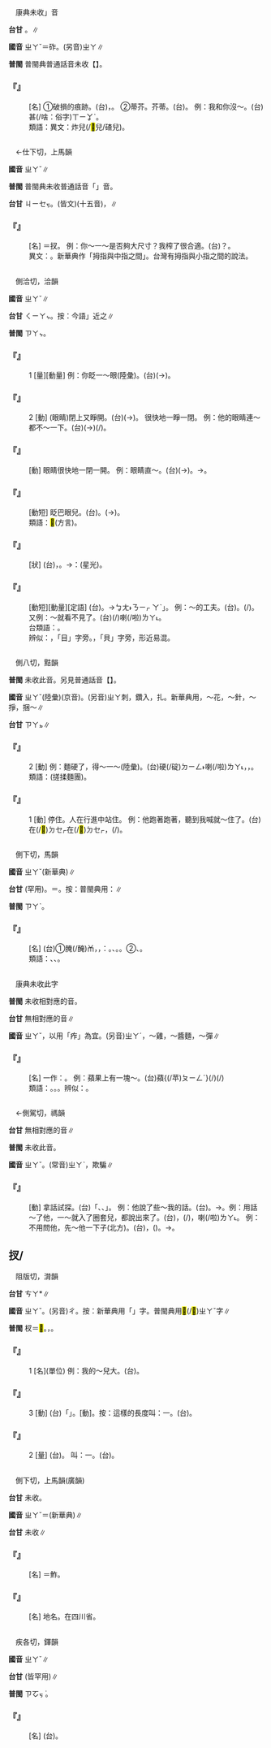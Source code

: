 
=={{ruby|渣|ㄓㄚˇ}}==

　康典未收{{ruby|「|ㄓㄚˇ}}」音

'''台甘''' {{ruby|(文)|ㄗㄚ}}。{{ruby|(語)|ㄗㆤ}}∥

'''國音''' <rt>ㄓㄚˇ</rt>＝砟。(另音)<rt>ㄓㄚ</rt>∥

'''普閩''' 普閩典普通話音未收【{{ruby|渣|ㄓㄚˇ}}】。

    

==='''『{{ruby|渣|ㄓㄚˇ}}{{ruby|兒|ㄦ}}』'''===
: [名] ①破損的痕跡。(台){{ruby|跡|ㄐㄧㄚㆷ}}{{ruby|/|ㄌㄧㄚㆷ}}，{{ruby|<mark>&#xffae4;</mark>|ㄎㄧˊ}}。 ②蒂芥。芥蒂。(台){{ruby|交|ㄍㄠ}}{{ruby|含|ㄎㆩˊ}}。 例：我和你沒～。(台){{ruby|我|ㆣㄨㄚˋ}}{{ruby|合|ㄍㄚㆴ}}{{ruby|汝|ㄌㄧˋ}}{{ruby|無|ㆠㄜˊ}}甚(/啥：俗字)<rt>ㄒㄧㆩˋ</rt>{{ruby|/|ㄒㄧㄚˋ}}{{ruby|/|ㄙㆩˋ}}{{ruby|乜|ㄇㄧㆷ}}{{ruby|交|ㄍㄠ}}{{ruby|含|ㄎㆩˊ}}。
:類語：異文：炸兒(/<mark>&#xf907a;</mark>兒/碴兒)。
:
    

=={{ruby|柞|ㄓㄚˇ}}==

　←仕下切，上馬韻{{ruby|＝|ㄓㄚˋ}}

'''國音''' <rt>ㄓㄚˇ</rt>∥

'''普閩''' 普閩典未收普通話音「{{ruby|柞|ㄓㄚˇ}}」音。

'''台甘''' <rt>ㄐㄧㆤㆶ</rt>{{ruby|。|ㄐㄧㆤㆶ ͘}}{{ruby|。|ㄗㆦㆶ ͘}}。(皆文){{ruby|。|ㄗㆤ˪}}(十五音)，{{ruby|壓|ㄉㆤㆷ}}{{ruby|酒|ㄐㄧㄨˋ}}∥

    

==='''『{{ruby|柞|ㄓㄚˇ}}』'''===
: [名] ＝扠。 例：你～一～是否夠大尺寸？我榨了很合適。(台){{ruby|汝|ㄌㄧˋ}}{{ruby|掠|ㄌㄧㄚㆷ ͘}}{{ruby|看|ㄎㄨㆩ˪}}{{ruby|有|ㄨ˫}}{{ruby|夠|ㄍㄠ˪}}{{ruby|尺|ㄑㄧㄜㆷ}}{{ruby|寸|ㄘㄨㄣ˪}}{{ruby|無|ㆠㄜˊ}}？{{ruby|我|ㆣㄨㄚˋ}}{{ruby|掠|ㄌㄧㄚㆷ ͘}}{{ruby|了|ㄌㄧㄠˋ}}{{ruby|拄|ㄉㄨˋ}}{{ruby|仔|ㄚ}}{{ruby|好|ㄏㄜˋ}}。
:異文：{{ruby|搾|ㄓㄚˇ}}。新華典作「拇指與中指之間」。台灣有拇指與小指之間的說法。
:
    

=={{ruby|眨|ㄓㄚˇ}}==

　側洽切，洽韻

'''國音''' <rt>ㄓㄚˇ</rt>∥

'''台甘''' <rt>ㄑㄧㄚㆴ</rt>。按：今語{{ruby|「|ㄐㄧㄚㆴ}}{{ruby|、|ㄘㄚㆴ}}」近之∥

'''普閩''' <rt>ㄗㄚㆴ</rt>。

    

==='''『{{ruby|眨|ㄓㄚˇ}}』'''===
:1  [量][動量] 例：你眨一～眼(陸彙)。(台){{ruby|汝|ㄌㄧˋ}}{{ruby|目|ㆠㄚㆶ ͘}}{{ruby|珠|ㄗㄨ}}(→{{ruby|睭|ㄐㄧㄨ}}){{ruby|<mark>&#xffae8;</mark>|ㄋㄧㆷ}}{{ruby|看|ㄎㄨㆩ˪}}{{ruby|覓|ㄇㄞ˫}}{{ruby|/|ㆠㄞ˫}}{{ruby|咧|ㄌㆤ˪}}。
    

==='''『{{ruby|眨|ㄓㄚˇ}}』'''===
:2  [動] (眼睛)閉上又睜開。(台){{ruby|目|ㆠㄚㆶ ͘}}{{ruby|珠|ㄗㄨ}}(→{{ruby|睭|ㄐㄧㄨ}}){{ruby|<mark>&#xf9af6;</mark>|ㄐㄧㄚㆴ}}{{ruby|一|ㄐㄧㆵ ͘}}{{ruby|下|·ㆤ˫}}{{ruby|又|ㄧㄨ˫}}{{ruby|<mark>&#xffa56;</mark>|ㄍㄧㆬ}}{{ruby|起|·ㄎㄧˋ}}{{ruby|來|·ㄌㄞˊ}}。 很快地一睜一閉。 例：他的眼睛連～都不～一下。(台){{ruby|伊|ㄧ}}{{ruby|目|ㆠㄚㆶ ͘}}{{ruby|珠|ㄗㄨ}}(→{{ruby|睭|ㄐㄧㄨ}}){{ruby|連|ㄌㄧㄢˊ}}{{ruby|<mark>&#xffae8;</mark>|ㄋㄧㆷ}}{{ruby|一|ㄐㄧㆵ ͘}}{{ruby|下|ㆤ˫}}{{ruby|→|ㆤ}}{{ruby|著|ㄉㄧㄜㆷ}}(/{{ruby|都|ㄉㄜ˫}}){{ruby|<mark>&#xffa45;</mark>|ㆠㆤ˫}}{{ruby|/|ㆠㄨㆤ˫}}。
    

==='''『{{ruby|眨|ㄓㄚˇ}}{{ruby|巴|·ㄅㄚ}}』'''===
: [動] 眼睛很快地一閉一開。 例：眼睛直～。(台){{ruby|目|ㆠㄚㆶ ͘}}{{ruby|珠|ㄗㄨ}}(→{{ruby|睭|ㄐㄧㄨ}}){{ruby|一|ㄐㄧㆵ ͘}}{{ruby|直|ㄉㄧㆵ ͘}}{{ruby|<mark>&#xffae8;</mark>|ㄋㄧㆷ}}。→{{ruby|眨|ㄘㄚㆴ}}{{ruby|眨|ㄘㄚㆴ}}{{ruby|<mark>&#xffae8;</mark>|ㄋㄧㆷ}}。
    

==='''『{{ruby|眨|ㄓㄚˇ}}{{ruby|眼|ㄧㄢˇ}}』'''===
: [動短] 眨巴眼兒。(台){{ruby|<mark>&#xffae8;</mark>|ㄋㄧㆷ}}{{ruby|目|ㆠㄚㆶ ͘}}。{{ruby|<mark>&#xffae8;</mark>|ㄋㄧㆷ}}{{ruby|目|ㆠㄚㆶ ͘}}{{ruby|珠|ㄗㄨ}}(→{{ruby|睭|ㄐㄧㄨ}})。
:類語：<mark>&#xffe74;</mark>(方言)。
:
    

==='''『{{ruby|眨|ㄓㄚˇ}}{{ruby|啊|ㄧㄚ}}{{ruby|眨|ㄓㄚˇ}}{{ruby|地|ㄉㄜ}}』'''===
: [狀] (台){{ruby|<mark>&#xffae8;</mark>|ㄋㄧㆷ}}{{ruby|一|ㄐㄧㆵ ͘}}{{ruby|下|·ㆤ˫}}，{{ruby|<mark>&#xffae8;</mark>|ㄋㄧㆷ}}{{ruby|一|ㄐㄧㆵ ͘}}{{ruby|下|·ㆤ˫}}。→{{ruby|比|ㄅㄧˋ}}{{ruby|喻|ㆡㄨ˫}}{{ruby|/|ㄌㄨ˫}}：(星光){{ruby|熄|ㄒㄧㆷ}}{{ruby|一|ㄐㄧㆵ ͘}}{{ruby|下|·ㆤ˫}}{{ruby|熄|ㄒㄧㆷ}}{{ruby|一|ㄐㄧㆵ ͘}}{{ruby|下|·ㆤ˫}}。
    

==='''『{{ruby|一|ㄧˋ}}{{ruby|眨|ㄓㄚˇ}}{{ruby|眼|ㄧㄢˇ}}{{ruby|兒|ㄦ}}』'''===
: [動短][動量][定語] (台){{ruby|一|ㄐㄧㆵ ͘}}{{ruby|目|ㆠㄚㆶ ͘}}{{ruby|<mark>&#xffae8;</mark>|ㄋㄧㆷ}}{{ruby|仔|ㄚ}}。→{{ruby|「|ㄐㄧㆵ ͘}}<rt>ㆠㄤ˫</rt><rt>ㄋㄧㆷ ͘</rt><rt>ㄚˋ</rt>」。 例：～的工夫。(台){{ruby|一|ㄐㄧㆵ ͘}}{{ruby|目|ㆠㄚㆶ ͘}}{{ruby|<mark>&#xffae8;</mark>|ㄋㄧㆷ}}{{ruby|仔|ㄚ}}{{ruby|久|ㄍㄨˋ}}。{{ruby|一|ㄐㄧㆵ ͘}}{{ruby|目|ㆠㄚㆶ ͘}}{{ruby|<mark>&#xffae8;</mark>|ㄋㄧㆷ}}{{ruby|仔|ㄚ}}{{ruby|丌|ㆤ}}{{ruby|時|ㄒㄧˊ}}{{ruby|間|ㄍㄢ}}(/{{ruby|中|ㄉㄧㆲ}}{{ruby|間|ㄍㄢ}})。 又例：～就看不見了。(台){{ruby|目|ㆠㄚㆶ ͘}}{{ruby|一|ㄐㄧㆵ ͘}}{{ruby|<mark>&#xffae8;</mark>|ㄋㄧㆷ}}{{ruby|著|ㄉㄧㄜㆷ}}(/{{ruby|都|ㄉㄜ˫}}){{ruby|無|ㆠㄜˊ}}{{ruby|看|ㄎㄨㆩ˪}}{{ruby|見|ㄍㆪ˪}}喇(/啦)<rt>ㄌㄚ˪</rt>。
:台類語：{{ruby|目|ㆠㄚㆶ ͘}}{{ruby|一|ㄐㄧㆵ ͘}}{{ruby|<mark>&#xffae8;</mark>|ㄋㄧㆷ}}{{ruby|仔|ㄚ}}。
:
:辨似：{{ruby|眨|ㄓㄚˇ}}，「目」字旁。{{ruby|貶|ㄅㄧㄢˇ}}，「貝」字旁，形近易混。
:
    

=={{ruby|扎|ㄓㄚˇ}}==

　側八切，黠韻

'''普閩''' 未收此音。另見普通話音【{{ruby|扎|ㄓㄚ}}{{ruby|/|ㄓㄚˊ}}{{ruby|/|ㄗㄚ}}】。

'''國音''' <rt>ㄓㄚˇ</rt>(陸彙)(京音)。(另音)<rt>ㄓㄚ</rt>刺，鑽入{{ruby|。|ㄓㄚˊ}}，扎{{ruby|掙|·ㄓㄥ}}。新華典用{{ruby|：|ㄓㄚ}}，～花，～針{{ruby|。|ㄓㄚˊ}}，～掙{{ruby|。|ㄗㄚ}}，捆～∥

'''台甘''' <rt>ㄗㄚㆵ</rt>∥

    

==='''『{{ruby|扎|ㄓㄚˇ}}』'''===
:2  [動] 例：麵硬了，得～一～(陸彙)。(台){{ruby|麵|ㄇㄧ˫}}{{ruby|團|ㄊㄨㄢˊ}}硬(/碇)<rt>ㄉㄧㄥ˫</rt>{{ruby|去|ㄎㄧ˪}}喇(/啦)<rt>ㄌㄚ˪</rt>，{{ruby|用|ㄧㆲ˫}}{{ruby|<mark>&#xffcc6;</mark>|ㄉㆰˊ}}{{ruby|布|ㄅㆦ˪}}{{ruby|濕|ㄑㄧㆴ}}{{ruby|濕|ㄑㄧㆴ}}{{ruby|咧|ㄌㆤ˪}}，{{ruby|濕|ㄑㄧㆴ}}{{ruby|付|ㄏㆦ˫}}{{ruby|伊|ㄧ}}{{ruby|軟|ㄋㆭˋ}}。
:類語：{{ruby|<mark>&#xffe78;</mark>|ㄓㄚˇ}}(搓揉麵團)。
:
    

==='''『{{ruby|扎|ㄓㄚˇ}}』'''===
:1  [動] 停住。人在行進中站住。 例：他跑著跑著，聽到我喊就～住了。(台){{ruby|伊|ㄧ}}在(/<mark>&#xf9549;</mark>)<rt>ㄉㆤㆷ</rt>{{ruby|走|ㄗㄠˋ}}{{ruby|聽|ㄊㄧㆩ}}{{ruby|著|ㄉㄧㄜㆷ ͘}}{{ruby|我|ㆣㄨㄚˋ}}在(/<mark>&#xf9549;</mark>)<rt>ㄉㆤㆷ</rt>{{ruby|叫|ㄍㄧㄜ˪}}，{{ruby|緊|ㄍㄧㄣˋ}}{{ruby|停|ㄊㄧㄥˊ}}{{ruby|站|ㄉㄧㆰ˫}}(/{{ruby|停|ㄊㄧㄥˊ}}{{ruby|骹|ㄎㄚ}})。
    

=={{ruby|鮓|ㄓㄚˇ}}==

　側下切，馬韻

'''國音''' <rt>ㄓㄚˇ</rt>(新華典)∥

'''台甘''' {{ruby|(文)|ㄗㄚ˪}}{{ruby|/|ㄗㄚ˫}}(罕用)。{{ruby|(語)|ㄊㆤ˫}}＝{{ruby|蚱|ㄊㆤ˫}}。按：普閩典用：{{ruby|<mark>&#xf9048;</mark>|ㄊㆤ˫}}∥

'''普閩''' <rt>ㄗㄚˋ</rt>。

    

==='''『{{ruby|鮓|ㄓㄚˇ}}』'''===
: [名] (台)①{{ruby|古|ㄍㆦˋ}}{{ruby|早|ㄗㄚˋ}}{{ruby|人|ㄌㄤˊ}}{{ruby|將|ㄐㄧㆲ}}{{ruby|魚|ㄏㄧˊ}}{{ruby|/|ㄏㄨˊ}}{{ruby|用|ㄧㆲ˫}}{{ruby|鹽|ㄧㆰˊ}}{{ruby|合|ㄍㄚㆴ}}{{ruby|紅|ㄤˊ}}{{ruby|<mark>&#xf924f;</mark>|ㄎㄚㆶ}}腌(/醃)<rt>ㆰ</rt>{{ruby|丌|ㆤ}}{{ruby|魚|ㄏㄧˊ}}{{ruby|/|ㄏㄨˊ}}，{{ruby|貯|ㄉㄨㆤˋ}}{{ruby|/|ㄉㆤˋ}}{{ruby|蓄|ㄊㆦㆶ}}{{ruby|起|·ㄎㄧˋ}}{{ruby|來|·ㄌㄞˊ}}，{{ruby|叫|ㄍㄧㄜ˪}}{{ruby|作|ㄗㄜ˪}}：{{ruby|鮓|ㄊㆤ˫}}。{{ruby|像|ㄑㄧㆫ˫}}{{ruby|/|ㄑㄧㆧ˫}}{{ruby|現|ㄏㄧㄢ˫}}{{ruby|在|ㄗㄞ˫}}{{ruby|丌|ㆤ}}{{ruby|醃|ㆰ}}{{ruby|魚|ㄏㄧˊ}}{{ruby|/|ㄏㄨˊ}}、{{ruby|糟|ㄗㄠ}}{{ruby|魚|ㄏㄧˊ}}{{ruby|/|ㄏㄨˊ}}。{{ruby|豉|ㄒㆪ˫}}{{ruby|紅|ㄤˊ}}{{ruby|<mark>&#xf924f;</mark>|ㄎㄚㆶ}}{{ruby|合|ㄍㄚㆴ}}{{ruby|鹽|ㄧㆰˊ}}{{ruby|丌|ㆤ}}{{ruby|魚|ㄏㄧˊ}}{{ruby|/|ㄏㄨˊ}}。②{{ruby|用|ㄧㄥ˫}}{{ruby|/|ㄧㆲ˫}}{{ruby|米|ㆠㄧˋ}}{{ruby|粉|ㄏㄨㄣˋ}}{{ruby|麵|ㄇㄧ˫}}{{ruby|粉|ㄏㄨㄣˋ}}{{ruby|加|ㄍㄚ}}{{ruby|鹽|ㄧㆰˊ}}{{ruby|合|ㄍㄚㆴ}}{{ruby|其|ㄍㄧˊ}}{{ruby|他|ㄊㄚ}}{{ruby|丌|ㆤ}}{{ruby|佐|ㄗㄜ˪}}{{ruby|料|ㄌㄧㄠ˫}}{{ruby|攪|ㄍㄧㄠˋ}}{{ruby|拌|ㄅㄨㄢ˫}}{{ruby|做|ㄗㄨㆤ˪}}{{ruby|/|ㄗㄜ˪}}{{ruby|成|ㄒㄧㄥˊ}}{{ruby|丌|ㆤ}}{{ruby|肉|ㆠㄚㆷ}}{{ruby|類|ㄌㄨㄧ˫}}、{{ruby|菜|ㄘㄞ˪}}{{ruby|蔬|ㄙㆤ}}。
:類語：{{ruby|鮿|ㄓㄜˊ}}、{{ruby|醃|ㄧㄢ}}、{{ruby|葅|ㄐㄩ}}。
:
    

=={{ruby|炸|ㄓㄚˇ}}==

　康典未收此字

'''普閩''' 未收相對應的音。

'''台甘''' 無相對應的音∥

'''國音''' <rt>ㄓㄚˇ</rt>，以用「痄」為宜。(另音)<rt>ㄓㄚˊ</rt>，～雞，～醬麵{{ruby|。|ㄓㄚˋ}}，～彈∥

    

==='''『{{ruby|炸|ㄓㄚˇ}}{{ruby|兒|ㄦ}}』'''===
: [名] 一作：{{ruby|<mark>&#xf907a;</mark>|ㄓㄞˇ}}。 例：蘋果上有一塊～。(台)蘋{(/苹)<rt>ㄆㄧㄥˊ</rt>{{ruby|→|ㄆㆲˊ}}{{ruby|→|ㄆㆲ˫}}}{{ruby|果|ㄍㄜˋ}}{{ruby|有|ㄨ˫}}{{ruby|釘|ㄉㄧㄥ˪}}{{ruby|點|ㄉㄧㆰˋ}}(/{{ruby|頓|ㄉㆭ˪}}{{ruby|點|ㄉㄧㆰˋ}})(/{{ruby|<mark>&#xffae4;</mark>|ㄎㄧˊ}})
:類語：{{ruby|炸|ㄓㄚˇ}}。{{ruby|<mark>&#xf907a;</mark>|ㄓㄞˇ}}。{{ruby|渣|ㄓㄚˇ}}。辨似：{{ruby|砟|ㄓㄚˇ}}。
:
    

=={{ruby|詐|ㄓㄚˇ}}==

　←側駕切，禡韻

'''台甘''' 無相對應的音∥

'''普閩''' 未收此音。

'''國音''' <rt>ㄓㄚˇ</rt>。(常音)<rt>ㄓㄚˋ</rt>，欺騙∥

    

==='''『{{ruby|詐|ㄓㄚˇ}}』'''===
: [動] 拿話試探。(台){{ruby|用|ㄧㄥ˫}}{{ruby|/|ㄧㆲ˫}}{{ruby|話|ㄨㆤ˫}}{{ruby|去|ㄎㄧ˪}}「{{ruby|設|ㄒㄧㄚㆵ}}、{{ruby|套|ㄊㄜ˪}}、{{ruby|<mark>&#xf9ac4;</mark>|ㄌㄠˋ}}{{ruby|/|ㄌㄠ˪}}」。 例：他說了些～我的話。(台){{ruby|伊|ㄧ}}{{ruby|講|ㄍㆲˋ}}{{ruby|→|ㄍㆲ}}{{ruby|一|ㄐㄧㆵ ͘}}{{ruby|寡|ㄍㄨㄚˋ}}{{ruby|話|ㄨㆤ˫}}{{ruby|<mark>&#xffa49;</mark>|ㆠㆤㆷ}}{{ruby|/|ㆠㄨㆤㆷ}}{{ruby|來|ㄌㄞˊ}}{{ruby|<mark>&#xf9ac4;</mark>|ㄌㄠ˪}}{{ruby|我|ㆣㄨㄚˋ}}。→{{ruby|<mark>&#xffa49;</mark>|ㆠㆤㆷ}}{{ruby|/|ㆠㄨㆤㆷ}}{{ruby|設|ㄒㄧㄚㆵ}}{{ruby|我|ㆣㄨㄚˋ}}{{ruby|丌|ㆤ}}{{ruby|話|ㄨㆤ˫}}。例：用話～了他，一～就入了圈套兒，都說出來了。(台){{ruby|用|ㄧㄥ˫}}{{ruby|/|ㄧㆲ˫}}{{ruby|話|ㄨㆤ˫}}{{ruby|<mark>&#xf9ac4;</mark>|ㄌㄠˋ}}{{ruby|伊|·ㄧ}}，{{ruby|一|ㄐㄧㆵ ͘}}{{ruby|<mark>&#xf9ac4;</mark>|ㄌㄠˋ}}{{ruby|著|ㄉㄧㄜㆷ}}(/{{ruby|都|ㄉㄜ˫}}){{ruby|<mark>&#xffef5;</mark>|ㄌㄧㄨ˪}}{{ruby|著|ㄉㄧㄜㆷ ͘}}，{{ruby|攏|ㄌㆲˋ}}{{ruby|講|ㄍㆲˋ}}{{ruby|→|ㄍㆲ}}{{ruby|講|ㄍㆲˋ}}{{ruby|出|ㄘㄨㆵ}}{{ruby|來|·ㄌㄞˊ}}喇(/啦)<rt>ㄌㄚ˪</rt>。 例：不用問他，先～他一下子(北方)。(台){{ruby|免|ㆠㄧㄢˋ}}{{ruby|去|ㄎㄧ˪}}{{ruby|問|ㄇㆭ˫}}{{ruby|伊|·ㄧ}}，{{ruby|先|ㄒㄧㄥ}}({{ruby|探|ㄊㆰ˪}}{{ruby|伊|ㄧ}}{{ruby|丌|ㆤ}}{{ruby|口|ㄎㄠˋ}}{{ruby|氣|ㄎㄧ˪}}){{ruby|術|ㄙㄨㆵ ͘}}{{ruby|伊|ㄧ}}{{ruby|一|ㄐㄧㆵ ͘}}{{ruby|下|·ㆤ˫}}。→{{ruby|先|ㄒㄧㄥ}}{{ruby|加|ㄍㄚ}}{{ruby|訹|ㄙㄨㆵ ͘}}{{ruby|看|ㄎㄨㆩ˪}}{{ruby|覓|ㄇㄞ˫}}{{ruby|/|ㆠㄞ˫}}{{ruby|咧|ㄌㆤ˪}}。
    

==扠/{{ruby|<mark>&#xf9ed5;</mark>|ㄓㄚˇ}}==

　阻版切，潸韻

'''台甘''' <rt>ㄘㄚ</rt>{{ruby|。|ㄘㆤ}}*∥

'''國音''' <rt>ㄓㄚˇ</rt>。(另音)<rt>ㄔ</rt>。按：新華典用「{{ruby|<mark>&#xffe78;</mark>|ㄓㄚˇ}}」字。普閩典用<mark>&#xffe78;</mark>(/<mark>&#xf985e;</mark>)<rt>ㄓㄚˇ</rt>字∥

'''普閩''' 杈＝<mark>&#xf985e;</mark>{{ruby|(文)|ㄗㄢˋ}}。{{ruby|(白)|ㄗㆭˋ}}，{{ruby|指|ㄗㆭˋ}}{{ruby|頭|ㄊㄠˊ}}{{ruby|仔|ㄚ}}。

    

==='''『{{ruby|扠|ㄓㄚˇ}}』'''===
:1  [名](單位) 例：我的～兒大。(台){{ruby|我|ㆣㄨㄚˋ}}{{ruby|丌|ㆤ}}{{ruby|手|ㄑㄧㄨˋ}}{{ruby|掠|ㄌㄧㄚㆷ ͘}}{{ruby|較|ㄎㄚㆷ}}{{ruby|大|ㄉㄨㄚ˫}}。
    

==='''『{{ruby|扠|ㄓㄚˇ}}』'''===
:3  [動] (台){{ruby|展|ㄊㄧㄢˋ}}{{ruby|開|ㄎㄨㄧ}}{{ruby|大|ㄉㄨㄚ˫}}{{ruby|頭|ㄊㄠˊ}}{{ruby|母|ㆠㄨˋ}}{{ruby|/|ㆠㄜˋ}}{{ruby|合|ㄍㄚㆴ ͘}}{{ruby|指|ㄍㄧˋ}}{{ruby|指|ㄗㆮˋ}}{{ruby|量|ㄋㄧㄨˊ}}{{ruby|/|ㄋㄧㆦˊ}}{{ruby|長|ㄉㆭˊ}}{{ruby|短|ㄉㆤˋ}}{{ruby|叫|ㄍㄧㄜ˪}}{{ruby|做|ㄗㄨㆤ˪}}{{ruby|/|ㄗㄜ˪}}「{{ruby|扠|ㄓㄚˇ}}」。{{ruby|掠|ㄌㄧㄚㆷ ͘}}[動]。按：這樣的長度叫：一{{ruby|扠|ㄓㄚˇ}}。(台){{ruby|一|ㄐㄧㆵ ͘}}{{ruby|掠|ㄌㄧㄚㆷ ͘}}。
    

==='''『{{ruby|扠|ㄓㄚˇ}}』'''===
:2  [量] (台){{ruby|大|ㄉㄨㄚ˫}}{{ruby|頭|ㄊㄠˊ}}{{ruby|拇|ㆠㄨˋ}}{{ruby|合|ㄍㄚㆴ ͘}}{{ruby|指|ㄍㄧˋ}}{{ruby|指|ㄗㆮˋ}}{{ruby|或|ㄧㄚㆷ ͘}}{{ruby|中|ㄉㄧㆲ}}{{ruby|指|ㄗㆮˋ}}{{ruby|或|ㄧㄚㆷ ͘}}{{ruby|是|ㄒㄧ˫}}{{ruby|尾|ㆠㄨㆤˋ}}{{ruby|/|ㆠㆤˋ}}{{ruby|指|ㄗㆮˋ}}{{ruby|伸|ㄘㄨㄣ}}{{ruby|直|ㄉㄧㆵ ͘}}{{ruby|兩|ㄌㄧㆲˋ}}{{ruby|端|ㄉㄨㄢ}}{{ruby|之|ㄐㄧ}}{{ruby|間|ㄍㄢ}}{{ruby|丌|ㆤ}}{{ruby|長|ㄉㆭˊ}}{{ruby|度|ㄉㆦ˫}}。 叫：一{{ruby|扠|ㄓㄚˇ}}。(台){{ruby|一|ㄐㄧㆵ ͘}}{{ruby|掠|ㄌㄧㄚㆷ ͘}}。
    

=={{ruby|<mark>&#xf9ed6;</mark>|ㄓㄚˇ}}==

　側下切，上馬韻(廣韻)

'''台甘''' 未收。

'''國音''' <rt>ㄓㄚˇ</rt>＝{{ruby|鮓|ㄓㄚˇ}}(新華典)∥

'''台甘''' 未收∥

    

==='''『{{ruby|<mark>&#xf9ed6;</mark>|ㄓㄚˇ}}』'''===
: [名] ＝鮓。
    

==='''『{{ruby|<mark>&#xf9ed6;</mark>|ㄓㄚˇ}}{{ruby|草|ㄘㄠˇ}}{{ruby|灘|ㄊㄢ}}』'''===
: [名] 地名。在四川省。
    

=={{ruby|苲|ㄓㄚˇ}}==

　疾各切，鐸韻

'''國音''' <rt>ㄓㄚˇ</rt>∥

'''台甘''' {{ruby|(文)|ㄗㆦㆶ ͘}}{{ruby|、|ㄗㄚ˪}}(皆罕用)∥

'''普閩''' <rt>ㄗㆦㆶ ͘</rt>。

    

==='''『{{ruby|苲|ㄓㄚˇ}}{{ruby|草|ㄘㄠˇ}}』'''===
: [名] (台){{ruby|金|ㄍㄧㆬ}}{{ruby|魚|ㄏㄧˊ}}{{ruby|/|ㄏㄨˊ}}{{ruby|草|ㄘㄠˋ}}{{ruby|之|ㄐㄧ}}{{ruby|類|ㄌㄨㄧ˫}}{{ruby|丌|ㆤ}}{{ruby|水|ㄗㄨㄧˋ}}{{ruby|草|ㄘㄠˋ}}。
    
